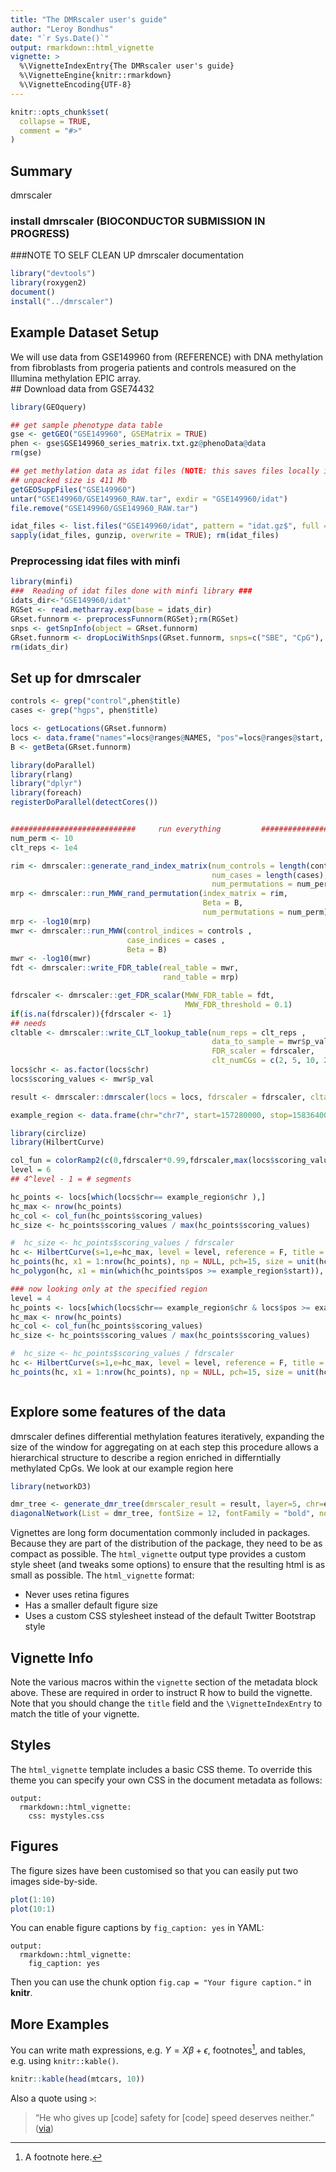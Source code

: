 ```yaml
---
title: "The DMRscaler user's guide"
author: "Leroy Bondhus"
date: "`r Sys.Date()`"
output: rmarkdown::html_vignette
vignette: >
  %\VignetteIndexEntry{The DMRscaler user's guide}
  %\VignetteEngine{knitr::rmarkdown}
  %\VignetteEncoding{UTF-8}
---
```


```r
knitr::opts_chunk$set(
  collapse = TRUE,
  comment = "#>"
)
```


## Summary
dmrscaler


### install dmrscaler (BIOCONDUCTOR SUBMISSION IN PROGRESS)
###NOTE TO SELF CLEAN UP dmrscaler documentation
```r
library("devtools")
library(roxygen2)
document()
install("../dmrscaler")
```

## Example Dataset Setup
We will use data from GSE149960 from (REFERENCE) with DNA methylation from fibroblasts from progeria patients and controls measured on the Illumina methylation EPIC array.  
## Download data from GSE74432 

```r
library(GEOquery)

## get sample phenotype data table 
gse <- getGEO("GSE149960", GSEMatrix = TRUE)
phen <- gse$GSE149960_series_matrix.txt.gz@phenoData@data
rm(gse)

## get methylation data as idat files (NOTE: this saves files locally in working directory, unpacked size is 411 Mb)
## unpacked size is 411 Mb  
getGEOSuppFiles("GSE149960")
untar("GSE149960/GSE149960_RAW.tar", exdir = "GSE149960/idat")
file.remove("GSE149960/GSE149960_RAW.tar")

idat_files <- list.files("GSE149960/idat", pattern = "idat.gz$", full = TRUE)
sapply(idat_files, gunzip, overwrite = TRUE); rm(idat_files)
```



###  Preprocessing idat files with minfi 
```r
library(minfi)
###  Reading of idat files done with minfi library ###
idats_dir<-"GSE149960/idat"
RGSet <- read.metharray.exp(base = idats_dir)
GRset.funnorm <- preprocessFunnorm(RGSet);rm(RGSet)
snps <- getSnpInfo(object = GRset.funnorm)
GRset.funnorm <- dropLociWithSnps(GRset.funnorm, snps=c("SBE", "CpG"), maf=0);rm(snps)
rm(idats_dir)
```


## Set up for dmrscaler
```r

controls <- grep("control",phen$title)
cases <- grep("hgps", phen$title)

locs <- getLocations(GRset.funnorm)
locs <- data.frame("names"=locs@ranges@NAMES, "pos"=locs@ranges@start, "chr" = rep(locs@seqnames@values, locs@seqnames@lengths))
B <- getBeta(GRset.funnorm)

```



```r

library(doParallel)
library(rlang)
library("dplyr")
library(foreach)
registerDoParallel(detectCores())


############################     run everything         #########################
num_perm <- 10
clt_reps <- 1e4

rim <- dmrscaler::generate_rand_index_matrix(num_controls = length(controls),
                                             num_cases = length(cases),
                                             num_permutations = num_perm)
mrp <- dmrscaler::run_MWW_rand_permutation(index_matrix = rim, 
                                           Beta = B,
                                           num_permutations = num_perm)
mrp <- -log10(mrp)
mwr <- dmrscaler::run_MWW(control_indices = controls ,
                          case_indices = cases ,
                          Beta = B)
mwr <- -log10(mwr)
fdt <- dmrscaler::write_FDR_table(real_table = mwr,
                                  rand_table = mrp)

fdrscaler <- dmrscaler::get_FDR_scalar(MWW_FDR_table = fdt,
                                       MWW_FDR_threshold = 0.1)
if(is.na(fdrscaler)){fdrscaler <- 1}
## needs
cltable <- dmrscaler::write_CLT_lookup_table(num_reps = clt_reps ,
                                             data_to_sample = mwr$p_val,
                                             FDR_scaler = fdrscaler,
                                             clt_numCGs = c(2, 5, 10, 25, 50))
locs$chr <- as.factor(locs$chr)
locs$scoring_values <- mwr$p_val
```

```r
result <- dmrscaler::dmrscaler(locs = locs, fdrscaler = fdrscaler, cltable=cltable, layer_sizes = c(4,8,16,32,64))

```


```r
example_region <- data.frame(chr="chr7", start=157280000, stop=158364000, stringsAsFactors = FALSE)

library(circlize)
library(HilbertCurve)

col_fun = colorRamp2(c(0,fdrscaler*0.99,fdrscaler,max(locs$scoring_values)), c("grey30", "grey60", "red", "red"))
level = 6
## 4^level - 1 = # segments

hc_points <- locs[which(locs$chr== example_region$chr ),]
hc_max <- nrow(hc_points)
hc_col <- col_fun(hc_points$scoring_values)
hc_size <- hc_points$scoring_values / max(hc_points$scoring_values)

#  hc_size <- hc_points$scoring_values / fdrscaler
hc <- HilbertCurve(s=1,e=hc_max, level = level, reference = F, title = paste("chr",i,sep = ""))
hc_points(hc, x1 = 1:nrow(hc_points), np = NULL, pch=15, size = unit(hc_size*2, "mm"),gp = gpar(col = hc_col, fill = hc_col))
hc_polygon(hc, x1 = min(which(hc_points$pos >= example_region$start)), x2 = max(which(hc_points$pos <= example_region$stop)) )

### now looking only at the specified region
level = 4
hc_points <- locs[which(locs$chr== example_region$chr & locs$pos >= example_region$start & locs$pos <= example_region$stop ),]
hc_max <- nrow(hc_points)
hc_col <- col_fun(hc_points$scoring_values)
hc_size <- hc_points$scoring_values / max(hc_points$scoring_values)

#  hc_size <- hc_points$scoring_values / fdrscaler
hc <- HilbertCurve(s=1,e=hc_max, level = level, reference = F, title = paste("chr",i,sep = ""))
hc_points(hc, x1 = 1:nrow(hc_points), np = NULL, pch=15, size = unit(hc_size*4, "mm"),gp = gpar(col = hc_col, fill = hc_col))



```

## Explore some features of the data
dmrscaler defines differential methylation features iteratively, expanding the size of the window for aggregating on at each step
this procedure allows a hierarchical structure to describe a region enriched in differntially methylated CpGs. We look at our example region here 
```r
library(networkD3)

dmr_tree <- generate_dmr_tree(dmrscaler_result = result, layer=5, chr=example_region$chr, start = example_region$start, stop = example_region$stop)
diagonalNetwork(List = dmr_tree, fontSize = 12, fontFamily = "bold", nodeStroke = "black", linkColour = "black", opacity = 1)

```



Vignettes are long form documentation commonly included in packages. Because they are part of the distribution of the package, they need to be as compact as possible. The `html_vignette` output type provides a custom style sheet (and tweaks some options) to ensure that the resulting html is as small as possible. The `html_vignette` format:

- Never uses retina figures
- Has a smaller default figure size
- Uses a custom CSS stylesheet instead of the default Twitter Bootstrap style

## Vignette Info

Note the various macros within the `vignette` section of the metadata block above. These are required in order to instruct R how to build the vignette. Note that you should change the `title` field and the `\VignetteIndexEntry` to match the title of your vignette.

## Styles

The `html_vignette` template includes a basic CSS theme. To override this theme you can specify your own CSS in the document metadata as follows:

    output: 
      rmarkdown::html_vignette:
        css: mystyles.css

## Figures

The figure sizes have been customised so that you can easily put two images side-by-side. 

```r
plot(1:10)
plot(10:1)
```

You can enable figure captions by `fig_caption: yes` in YAML:

    output:
      rmarkdown::html_vignette:
        fig_caption: yes

Then you can use the chunk option `fig.cap = "Your figure caption."` in **knitr**.

## More Examples

You can write math expressions, e.g. $Y = X\beta + \epsilon$, footnotes^[A footnote here.], and tables, e.g. using `knitr::kable()`.

```r
knitr::kable(head(mtcars, 10))
```

Also a quote using `>`:

> "He who gives up [code] safety for [code] speed deserves neither."
([via](https://twitter.com/hadleywickham/status/504368538874703872))

